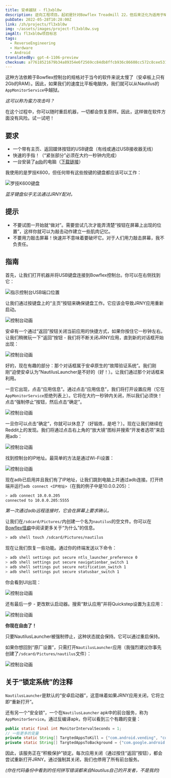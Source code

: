 ```yaml
---
title: 安卓越狱 - fl3xbl0w
description: 逆向工程项目。起初是针对Bowflex Treadmill 22，但后来泛化为适用于Nautilus Inc.（Nautilus、Bowflex、Schwinn）销售的任何Android设备。
pubDate: 2022-05-28T10:28:00Z
link: /zh/projects/fl3xbl0w
img: ~/assets/images/project-fl3xbl0w.svg
imgAlt: fl3xbl0w项目标志
tags:
  - ReverseEngineering
  - Hardware
  - Android
translatedBy: gpt-4-1106-preview
checksum: a77618521679b34a89354e6f2569cc84db8ffcb936c86608cc572c8cee531cc5
---
```



这种方法依赖于Bowflex控制台的规格对于当今的软件来说太慢了（安卓板上只有2Gb的RAM）。因此，如果我们的速度比平板电脑快，我们就可以从Nautilus的`AppMonitorService`中越狱。

_这可以称为蛮力攻击吗？_

在这个过程中，你可以随时重启机器，一切都会恢复原样。因此，这样做在软件方面没有风险。试一试吧！

## 要求

- 一个带有主页、返回媒体按钮的USB键盘（有线或通过USB接收器无线）
- 快速的手指！（“紧张部分”必须在大约一秒钟内完成）
- 一台安装了[adb](https://developer.android.com/studio/command-line/adb)的电脑（[下载链接](https://developer.android.com/studio/releases/platform-tools)）

我使用的是罗技K600，但任何带有这些按键的键盘都应该可以工作：

<Image src={LogiKeys} alt="罗技K600键盘" format="webp" />

_蓝牙键盘似乎无法通过JRNY配对。_

## 提示

- 不要试图一开始就“做对”。需要尝试几次才能弄清楚“按钮在屏幕上出现的位置”，这样你就可以为敲击动作建立一些肌肉记忆。
- 不要用力敲击屏幕！快速并不意味着要破坏它。对于人们用力敲击屏幕，我不负责任。

## 指南

首先，让我们打开机器并将USB键盘连接到Bowflex控制台。你可以在右侧找到它：

<Image src={ConsoleUSB} alt="指示控制台USB端口位置" format="webp" />

让我们通过按键盘上的“主页”按钮来确保键盘工作。它应该会导致JRNY应用重新启动。

<Image src={Console01} alt="控制台动画" format="webp" />

安卓有一个通过“返回”按钮关闭当前应用的快捷方式，如果你按住它一秒钟左右。
让我们稍微玩一下“返回”按钮 - 我们将不断关闭JRNY应用，直到新的对话框开始出现：

<Image src={Console02} alt="控制台动画" format="webp" />

好的，现在有趣的部分：那个对话框属于安卓原生的“故障验证系统”。我们刚刚“迫使安卓认为”NautilusLauncher是不好的（好！）。让我们通过那个对话框来利用。

一旦它出现，点击“应用信息”。通过点击“应用信息”，我们将打开设置应用（它在`AppMonitorService`拒绝列表上）。它将在大约一秒钟内关闭，所以我们必须快！点击“强制停止”按钮，然后点击“确定”。

<Image src={Console03} alt="控制台动画" format="webp" />

一旦你可以点击“确定”，你就可以休息了（好锻炼，是吧？）。现在让我们继续在Reddit上的发现。我们将通过点击右上角的“放大镜”图标并搜索“开发者选项”来启用adb：

<Image src={Console04} alt="控制台动画" format="webp" />

找到控制台的IP地址。最简单的方法是通过Wi-Fi设置：

<Image src={Console05} alt="控制台动画" format="webp" />

现在adb已启用并且我们有了IP地址，让我们跳到电脑上并通过adb连接。打开终端并运行`adb connect <IP地址>`（在我的例子中是10.0.0.205）：

```sh
> adb connect 10.0.0.205
connected to 10.0.0.205:5555
```

_第一次通过adb远程连接时，它会在屏幕上要求确认。_

让我们在`/sdcard/Pictures/`内创建一个名为`nautilus`的空文件。你可以在[Bowflex怪癖](/zh/projects/fl3xbl0w/quirks)中阅读更多关于“为什么”的信息。

```sh
> adb shell touch /sdcard/Pictures/nautilus
```

现在让我们恢复一些功能。通过你的终端发送以下命令：

```sh
> adb shell settings put secure ntls_launcher_preference 0
> adb shell settings put secure navigationbar_switch 1
> adb shell settings put secure notification_switch 1
> adb shell settings put secure statusbar_switch 1
```

你会看到UI出现：

<Image src={Console06} alt="控制台动画" format="webp" />

还有最后一步 - 更改默认启动器。搜索“默认应用”并将Quickstep设置为主应用：

<Image src={Console07} alt="控制台动画" format="webp" />

**你现在自由了！**

只要NautilusLauncher被强制停止，这种状态就会保持。它可以通过重启保持。

如果你想回到“原厂设置”，只需打开`NautilusLauncher`应用（我强烈建议你事先创建了`/sdcard/Pictures/nautilus`文件）：

<Image src={Console08} alt="控制台动画" format="webp" />

## 关于“锁定系统”的注释

`NautilusLauncher`是默认的“安卓启动器”，这意味着如果JRNY应用关闭，它将立即“重新打开”。

还有另一个“安全锁”，一个在`NautilusLauncher` apk中的前台服务，称为`AppMonitorService`。通过反编译apk，你可以看到三个有趣的变量：

```java
public static final int MonitorIntervalSeconds = 1;
// 一些更多的变量
private static String[] TargtedAppsToKill = {"com.android.vending", "com.android.settings", "com.android.chrome", "com.google.android.gm", "com.google.android.youtube"};
private static String[] TargtedAppsToBackground = {"com.google.android.googlequicksearchbox:interactor", "com.google.android.googlequicksearchbox:search", "com.google.android.googlequicksearchbox", "com.android.launcher3", "com.google.android.inputmethod.latin"};
```

因此，该服务正在“积极保护”锁定。每次应用关闭（通过按住“返回”按钮），都会尝试重新打开JRNY。通过强制其关闭，我们也停用了所有前台服务。

_(你在代码备份中看到的任何拼写错误都来自Nautilus自己的开发者，不是我的)_
